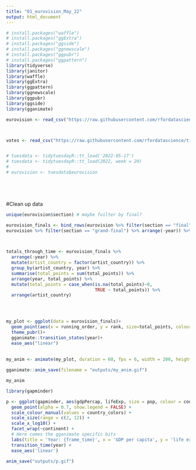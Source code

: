 ```yaml
---
title: "01_eurovision_May_22"
output: html_document
---
```



```r
# install.packages("waffle")
# install.packages("ggExtra")
# install.packages("ggside")
# install.packages("ggnewscale")
# install.packages("ggpubr")
# install.packages("ggpattern")
library(tidyverse)
library(janitor)
library(waffle)
library(ggExtra)
library(ggpattern)
library(ggnewscale)
library(ggpubr)
library(ggside)
library(gganimate)

```


```r
eurovision <- read_csv("https://raw.githubusercontent.com/rfordatascience/tidytuesday/master/data/2022/2022-05-17/eurovision.csv") %>% write_csv("data/eurovision.csv")



votes <- read_csv("https://raw.githubusercontent.com/rfordatascience/tidytuesday/master/data/2022/2022-05-17/eurovision-votes.csv") %>% write_csv("data/eurovision_votes.csv")


# tuesdata <- tidytuesdayR::tt_load('2022-05-17')
# tuesdata <- tidytuesdayR::tt_load(2022, week = 20)
# 
# eurovision <- tuesdata$eurovision






```

#Clean up data

```r

unique(eurovision$section) # maybe fuilter by final?

eurovision_finals <- bind_rows(eurovision %>% filter(section == "final") %>% arrange(-year),
eurovision %>% filter(section == "grand-final") %>% arrange(-year)) %>% mutate(section == "final")


  
totals_through_time <- eurovision_finals %>% 
  arrange(-year) %>% 
  mutate(artist_country = factor(artist_country)) %>% 
  group_by(artist_country, year) %>%
  summarise(total_points = sum(total_points)) %>% 
  arrange(year, total_points) %>% 
  mutate(total_points = case_when(is.na(total_points)~0,
                                  TRUE ~ total_points)) %>% 
  arrange(artist_country)
  



my_plot <- ggplot(data = eurovision_finals)+
  geom_point(aes(x = running_order, y = rank, size=total_points, colour = year))+
  theme_pubr()+
  gganimate::transition_states(year)+
  ease_aes("linear")
  
  
my_anim <- animate(my_plot, duration = 60, fps = 6, width = 200, height = 200, renderer = gifski_renderer())

gganimate::anim_save(filename = "outputs/my_anim.gif")

my_anim
```

```r
library(gapminder)

p <- ggplot(gapminder, aes(gdpPercap, lifeExp, size = pop, colour = country)) +
  geom_point(alpha = 0.7, show.legend = FALSE) +
  scale_colour_manual(values = country_colors) +
  scale_size(range = c(2, 12)) +
  scale_x_log10() +
  facet_wrap(~continent) +
  # Here comes the gganimate specific bits
  labs(title = 'Year: {frame_time}', x = 'GDP per capita', y = 'life expectancy') +
  transition_time(year) +
  ease_aes('linear')

anim_save("outputs/p.gif")


```

